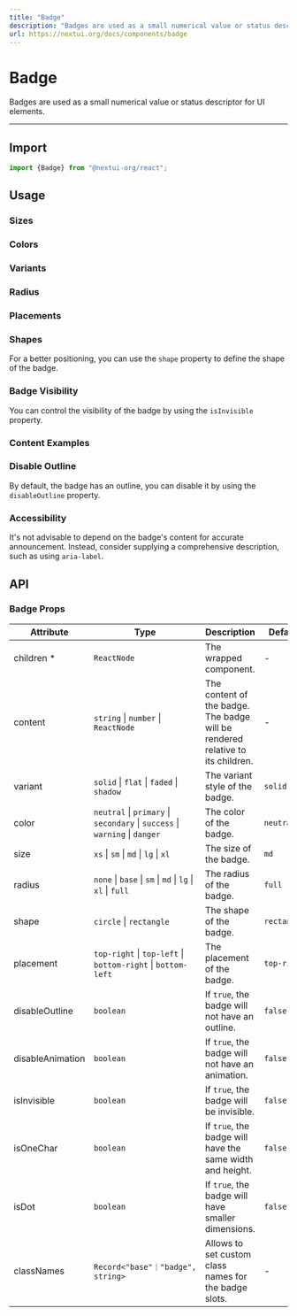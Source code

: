 ```yaml
---
title: "Badge"
description: "Badges are used as a small numerical value or status descriptor for UI elements."
url: https://nextui.org/docs/components/badge
---
```


# Badge

Badges are used as a small numerical value or status descriptor for UI elements.

<ComponentLinks component="badge" />

---

## Import

```jsx
import {Badge} from "@nextui-org/react";
```

## Usage

<CodeDemo title="Usage" files={badgeContent.usage} />

### Sizes

<CodeDemo title="Sizes" files={badgeContent.sizes} />

### Colors

<CodeDemo title="Colors" files={badgeContent.colors} />

### Variants

<CodeDemo title="Variants" files={badgeContent.variants} />

### Radius

<CodeDemo title="Radius" files={badgeContent.radius} />

### Placements

<CodeDemo title="Placements" files={badgeContent.placements} />

### Shapes

For a better positioning, you can use the `shape` property to define the shape of the badge.

<CodeDemo title="Shapes" files={badgeContent.shapes} />

### Badge Visibility

You can control the visibility of the badge by using the `isInvisible` property.

<CodeDemo title="Badge visibility" files={badgeContent.visibility} />

### Content Examples

<CodeDemo title="Content examples" files={badgeContent.contentExamples} />

### Disable Outline

By default, the badge has an outline, you can disable it by using the `disableOutline` property.

<CodeDemo title="Disable outline" files={badgeContent.disableOutline} />

### Accessibility

It's not advisable to depend on the badge's content for accurate announcement.
Instead, consider supplying a comprehensive description, such as using `aria-label`.

<CodeDemo title="Accessibility" files={badgeContent.a11y} />

<Spacer y={8} />

## API

### Badge Props

| Attribute        | Type                                                                        | Description                                                                    | Default     |
| ---------------- | --------------------------------------------------------------------------- | ------------------------------------------------------------------------------ | ----------- |
| children \*      | `ReactNode`                                                                 | The wrapped component.                                                         | -           |
| content          | `string` \| `number` \| `ReactNode`                                         | The content of the badge. The badge will be rendered relative to its children. | -           |
| variant          | `solid` \| `flat` \| `faded` \| `shadow`                                    | The variant style of the badge.                                                | `solid`     |
| color            | `neutral` \| `primary` \| `secondary` \| `success` \| `warning` \| `danger` | The color of the badge.                                                        | `neutral`   |
| size             | `xs` \| `sm` \| `md` \| `lg` \| `xl`                                        | The size of the badge.                                                         | `md`        |
| radius           | `none` \| `base` \| `sm` \| `md` \| `lg` \| `xl` \| `full`                  | The radius of the badge.                                                       | `full`      |
| shape            | `circle` \| `rectangle`                                                     | The shape of the badge.                                                        | `rectangle` |
| placement        | `top-right` \| `top-left` \| `bottom-right` \| `bottom-left`                | The placement of the badge.                                                    | `top-right` |
| disableOutline   | `boolean`                                                                     | If `true`, the badge will not have an outline.                                 | `false`     |
| disableAnimation | `boolean`                                                                     | If `true`, the badge will not have an animation.                               | `false`     |
| isInvisible      | `boolean`                                                                     | If `true`, the badge will be invisible.                                        | `false`     |
| isOneChar        | `boolean`                                                                     | If `true`, the badge will have the same width and height.                      | `false`     |
| isDot            | `boolean`                                                                     | If `true`, the badge will have smaller dimensions.                             | `false`     |
| classNames       | `Record<"base"｜"badge", string>`                                         | Allows to set custom class names for the badge slots.                          | -           |
